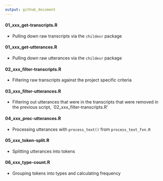 ```yaml
---
output: github_document
---
```


#### 01_xxx_get-transcripts.R
* Pulling down raw transcripts via the `childesr` package

#### 01_xxx_get-utterances.R
* Pulling down raw utterances via the `childesr` package

#### 02_xxx_filter-transcripts.R
* Filtering raw transcripts against the project specific criteria  

#### 03_xxx_filter-utterances.R
* Filtering out utterances that were in the transcripts that were removed in the previous script, `02_xxx_filter-transcripts.R'

#### 04_xxx_proc-utterances.R
* Processing utterances with `process_text()` from `process_text_fxn.R`

#### 05_xxx_token-split.R
* Splitting utterances into tokens

#### 06_xxx_type-count.R
* Grouping tokens into types and calculating frequency



